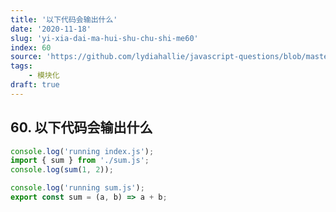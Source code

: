 ```yaml
---
title: '以下代码会输出什么'
date: '2020-11-18'
slug: 'yi-xia-dai-ma-hui-shu-chu-shi-me60'
index: 60
source: 'https://github.com/lydiahallie/javascript-questions/blob/master/zh-CN/README-zh_CN.md#67-%E8%BE%93%E5%87%BA%E4%BB%80%E4%B9%88'
tags:
    - 模块化
draft: true
---
```


## 60. 以下代码会输出什么

```js:index.js
console.log('running index.js');
import { sum } from './sum.js';
console.log(sum(1, 2));
```

```js:sum.js
console.log('running sum.js');
export const sum = (a, b) => a + b;
```
